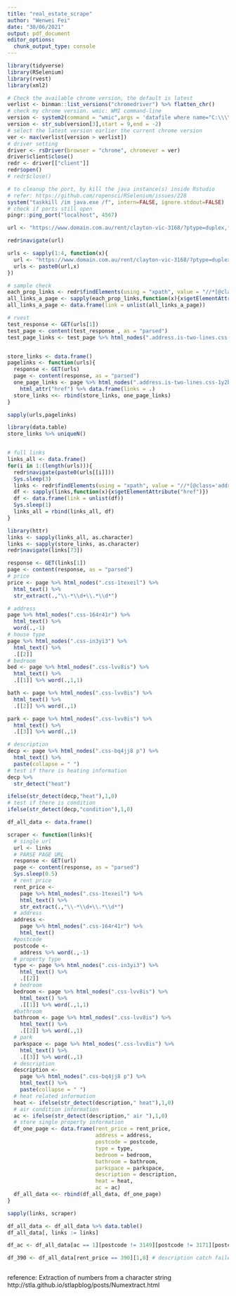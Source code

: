 ---
title: "real_estate_scrape"
author: "Wenwei Fei"
date: "30/06/2021"
output: pdf_document
editor_options: 
  chunk_output_type: console
---

```{r packages}
library(tidyverse)
library(RSelenium)
library(rvest)
library(xml2)
```

```{r server pack}
# Check the available chrome version, the default is latest
verlist <- binman::list_versions("chromedriver") %>% flatten_chr()
# check my chrome version. wmic: WMI command-line 
version <- system2(command = "wmic",args = 'datafile where name="C:\\\\Program Files (x86)\\\\Google\\\\Chrome\\\\Application\\\\chrome.exe" get Version /value',stdout = TRUE,stderr = TRUE)
version <- str_sub(version[3],start = 9,end = -2)
# select the latest version earlier the current chrome version 
ver <- max(verlist[version > verlist])
# driver setting
driver <- rsDriver(browser = "chrome", chromever = ver)
driver$client$close()
redr <- driver[["client"]]
redr$open()
# redr$close()
```

```{r port kill}
# to cleanup the port, by kill the java instance(s) inside Rstudio
# refer: https://github.com/ropensci/RSelenium/issues/228
system("taskkill /im java.exe /f", intern=FALSE, ignore.stdout=FALSE)
# check if ports still open
pingr::ping_port("localhost", 4567)
```

```{r url}
url <- "https://www.domain.com.au/rent/clayton-vic-3168/?ptype=duplex,free-standing,new-home-designs,new-house-land,semi-detached,terrace,town-house,villa&bedrooms=2-any&price=300-400&excludedeposittaken=1&carspaces=1-any&page=1"
```

```{r selenium}
redr$navigate(url)

urls <- sapply(1:4, function(x){
  url <- "https://www.domain.com.au/rent/clayton-vic-3168/?ptype=duplex,free-standing,new-home-designs,new-house-land,semi-detached,terrace,town-house,villa&bedrooms=2-any&price=300-400&excludedeposittaken=1&carspaces=1-any&page="
  urls <- paste0(url,x)
})

# sample check
each_prop_links <- redr$findElements(using = "xpath", value = "//*[@class='address is-two-lines css-1y2bib4']")
all_links_a_page <- sapply(each_prop_links,function(x){x$getElementAttribute("href")})
all_links_a_page <- data.frame(link = unlist(all_links_a_page))

# rvest
test_response <- GET(urls[1])
test_page <- content(test_response , as = "parsed")
test_page_links <- test_page %>% html_nodes(".address.is-two-lines.css-1y2bib4") %>% html_attr("href")


store_links <- data.frame()
pagelinks <- function(urls){
  response <- GET(urls)
  page <- content(response, as = "parsed")
  one_page_links <- page %>% html_nodes(".address.is-two-lines.css-1y2bib4") %>% 
    html_attr("href") %>% data.frame(links = .)
  store_links <<- rbind(store_links, one_page_links)
}

sapply(urls,pagelinks)

library(data.table)
store_links %>% uniqueN()


# full links
links_all <- data.frame()
for(i in 1:(length(urls))){
  redr$navigate(paste0(urls[[i]]))
  Sys.sleep(3)
  links <- redr$findElements(using = "xpath", value = "//*[@class='address is-two-lines css-1y2bib4']")
  df <- sapply(links,function(x){x$getElementAttribute("href")})
  df <- data.frame(link = unlist(df))
  Sys.sleep(1)
  links_all = rbind(links_all, df)
}
```

```{r test sample}
library(httr)
links <- sapply(links_all, as.character)
links <- sapply(store_links, as.character)
redr$navigate(links[73])

response <- GET(links[1])
page <- content(response, as = "parsed")
# price
price <- page %>% html_nodes(".css-1texeil") %>% 
  html_text() %>% 
  str_extract(.,"\\-*\\d+\\.*\\d*")

# address
page %>% html_nodes(".css-164r41r") %>% 
  html_text() %>% 
  word(.,-1)
# house type
page %>% html_nodes(".css-in3yi3") %>% 
  html_text() %>% 
  .[[2]]
# bedroom
bed <- page %>% html_nodes(".css-lvv8is") %>% 
  html_text() %>% 
  .[[1]] %>% word(.,1,1)

bath <- page %>% html_nodes(".css-lvv8is") %>% 
  html_text() %>% 
  .[[2]] %>% word(.,1)

park <- page %>% html_nodes(".css-lvv8is") %>% 
  html_text() %>% 
  .[[3]] %>% word(.,1)

# description
decp <- page %>% html_nodes(".css-bq4jj8 p") %>% 
  html_text() %>% 
  paste(collapse = " ")
# test if there is heating information
decp %>% 
  str_detect("heat")

ifelse(str_detect(decp,"heat"),1,0)
# test if there is condition
ifelse(str_detect(decp,"condition"),1,0)
```

```{r rvest}

df_all_data <- data.frame()

scraper <- function(links){
  # single url 
  url <- links
  # PARSE PAGE URL
  response <- GET(url)
  page <- content(response, as = "parsed")
  Sys.sleep(0.5)
  # rent price
  rent_price <- 
    page %>% html_nodes(".css-1texeil") %>% 
    html_text() %>% 
    str_extract(.,"\\-*\\d+\\.*\\d*")
  # address
  address <- 
    page %>% html_nodes(".css-164r41r") %>% 
    html_text()
  #postcode
  postcode <- 
    address %>% word(.,-1)
  # property type
  type <- page %>% html_nodes(".css-in3yi3") %>% 
    html_text() %>% 
    .[[2]]
  # bedroom
  bedroom <- page %>% html_nodes(".css-lvv8is") %>% 
    html_text() %>% 
    .[[1]] %>% word(.,1,1)
  #bathroom
  bathroom <- page %>% html_nodes(".css-lvv8is") %>% 
    html_text() %>% 
    .[[2]] %>% word(.,1)
  # park
  parkspace <- page %>% html_nodes(".css-lvv8is") %>% 
    html_text() %>% 
    .[[3]] %>% word(.,1)
  # description
  description <- 
    page %>% html_nodes(".css-bq4jj8 p") %>% 
    html_text() %>% 
    paste(collapse = " ")
  # heat related information 
  heat <- ifelse(str_detect(description," heat"),1,0)
  # air condition information
  ac <- ifelse(str_detect(description," air "),1,0)
  # store single property information
  df_one_page <- data.frame(rent_price = rent_price,
                            address = address,
                            postcode = postcode,
                            type = type,
                            bedroom = bedroom,
                            bathroom = bathroom,
                            parkspace = parkspace,
                            description = description,
                            heat = heat,
                            ac = ac)
  df_all_data <<- rbind(df_all_data, df_one_page)
}

sapply(links, scraper)

df_all_data <- df_all_data %>% data.table()
df_all_data[, links := links]

df_ac <- df_all_data[ac == 1][postcode != 3149][postcode != 3171][postcode != 3170]

df_390 <- df_all_data[rent_price == 390][1,8] # description catch failed



```

reference:
Extraction of numbers from a character string
http://stla.github.io/stlapblog/posts/Numextract.html





